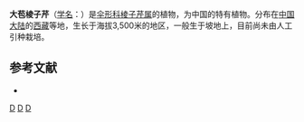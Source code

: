 {{NoteTA|G1=LS}}
{{Speciesbox 
| genus = Pleurospermum
| species = macrochlaenum
| authority = [[傅坤俊|K. T. Fu]] et [[何业祺|Y. C. Ho]]
}}

'''大苞棱子芹'''（[[学名|学名]]：{{lang|la|''Pleurospermum macrochlaenum''}}）是[[伞形科|伞形科]][[棱子芹属|棱子芹属]]的植物，为中国的特有植物。分布在[[中国大陆|中国大陆]]的[[西藏|西藏]]等地，生长于海拔3,500米的地区，一般生于坡地上，目前尚未由人工引种栽培。

== 参考文献 ==
<div class="references-small">
* {{cite web| url =http://www.bioinfo.cn/db05/KmzwSpecies.php?action=view&id=22935| title =大苞棱子芹| work =《中国高等植物数据库全库》| publisher =中国科学院微生物研究所| author =昆明植物研究所| accessdate =2009-02-25| deadurl =yes| archiveurl =https://web.archive.org/web/20160305060926/http://www.bioinfo.cn/db05/KmzwSpecies.php?action=view&id=22935| archivedate =2016-03-05}}
</div>
{{Taxonbar|from=Q10937711}}

[[Category:棱子芹属|D]]
[[Category:中國特有植物|D]]
[[Category:西藏植物|D]]